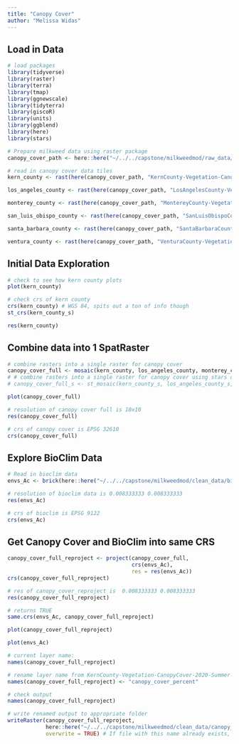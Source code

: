 ```yaml
---
title: "Canopy Cover"
author: "Melissa Widas"
---
```


## Load in Data
```r
# load packages
library(tidyverse)
library(raster)
library(terra)
library(tmap)
library(ggnewscale)
library(tidyterra)
library(giscoR)
library(units)
library(ggblend)
library(here)
library(stars)
```

```r
# Prepare milkweed data using raster package
canopy_cover_path <- here::here("~/../../capstone/milkweedmod/raw_data/canopy_cover/")

# read in canopy cover data tiles
kern_county <- rast(here(canopy_cover_path, "KernCounty-Vegetation-CanopyCover-2020-Summer-00010m.tif"))

los_angeles_county <- rast(here(canopy_cover_path, "LosAngelesCounty-Vegetation-CanopyCover-2020-Summer-00010m.tif"))

monterey_county <- rast(here(canopy_cover_path, "MontereyCounty-Vegetation-CanopyCover-2020-Summer-00010m.tif"))

san_luis_obispo_county <- rast(here(canopy_cover_path, "SanLuisObispoCounty-Vegetation-CanopyCover-2020-Summer-00010m.tif"))

santa_barbara_county <- rast(here(canopy_cover_path, "SantaBarbaraCounty-Vegetation-CanopyCover-2020-Summer-00010m.tif"))

ventura_county <- rast(here(canopy_cover_path, "VenturaCounty-Vegetation-CanopyCover-2020-Summer-00010m.tif"))
```

## Initial Data Exploration
```r
# check to see how kern county plots
plot(kern_county)
```
```r
# check crs of kern county
crs(kern_county) # WGS 84, spits out a ton of info though
st_crs(kern_county_s)
```


```r
res(kern_county)
```

## Combine data into 1 SpatRaster
```r
# combine rasters into a single raster for canopy cover
canopy_cover_full <- mosaic(kern_county, los_angeles_county, monterey_county, san_luis_obispo_county, santa_barbara_county, ventura_county)
# # combine rasters into a single raster for canopy cover using stars objects
# canopy_cover_full_s <- st_mosaic(kern_county_s, los_angeles_county_s, monterey_county_s, san_luis_obispo_county_s, santa_barbara_county_s, ventura_county_s)
```

```r
plot(canopy_cover_full)
```

```r
# resolution of canopy cover full is 10x10
res(canopy_cover_full)

# crs of canopy cover is EPSG 32610
crs(canopy_cover_full)
```


## Explore BioClim Data
```r
# Read in bioclim data
envs_Ac <- brick(here::here("~/../../capstone/milkweedmod/clean_data/bioclim/wallace_bioclim.tif"))

# resolution of bioclim data is 0.008333333 0.008333333
res(envs_Ac)

# crs of bioclim is EPSG 9122
crs(envs_Ac)
```

## Get Canopy Cover and BioClim into same CRS
```r
canopy_cover_full_reproject <- project(canopy_cover_full,
                                       crs(envs_Ac),
                                       res = res(envs_Ac))
crs(canopy_cover_full_reproject)

# res of canopy_cover_reproject is  0.008333333 0.008333333
res(canopy_cover_full_reproject)

# returns TRUE
same.crs(envs_Ac, canopy_cover_full_reproject)
```

```r
plot(canopy_cover_full_reproject)
```

```r
plot(envs_Ac)
```


```r
# current layer name:
names(canopy_cover_full_reproject)

# rename layer name from KernCounty-Vegetation-CanopyCover-2020-Summer-00010m to "canopy_cover_percent"
names(canopy_cover_full_reproject) <- "canopy_cover_percent"

# check output
names(canopy_cover_full_reproject)
```


```r
# write renamed output to appropriate folder
writeRaster(canopy_cover_full_reproject,
            here::here("~/../../capstone/milkweedmod/clean_data/canopy_cover/canopy_cover_cleaned.tif"),
            overwrite = TRUE) # If file with this name already exists, overwrite it
```





